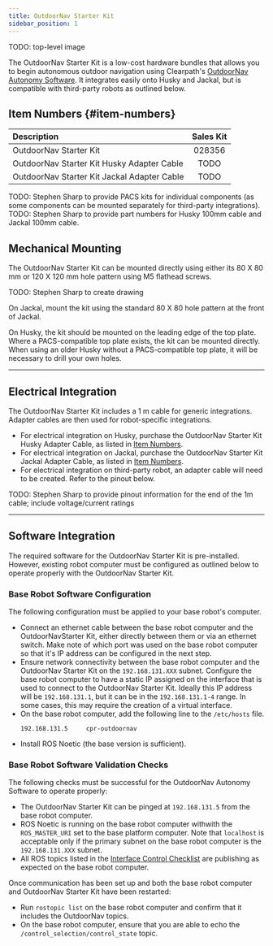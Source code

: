 ---
title: OutdoorNav Starter Kit
sidebar_position: 1
---

TODO: top-level image

The OutdoorNav Starter Kit is a low-cost hardware bundles that allows you to begin autonomous outdoor navigation using
Clearpath's [OutdoorNav Autonomy Software](/docs/software/navigation_packages#outdoornav-autonomy-software). It integrates
easily onto Husky and Jackal, but is compatible with third-party robots as outlined below.

## Item Numbers  {#item-numbers}

| Description            | Sales Kit |
| :--------------------- | :-------: |
| OutdoorNav Starter Kit | 028356    |
| OutdoorNav Starter Kit Husky Adapter Cable | TODO  |
| OutdoorNav Starter Kit Jackal Adapter Cable | TODO  |

TODO: Stephen Sharp to provide PACS kits for individual components (as some components can be mounted separately for third-party integrations).
TODO: Stephen Sharp to provide part numbers for Husky 100mm cable and Jackal 100mm cable.

## Mechanical Mounting

The OutdoorNav Starter Kit can be mounted directly using either its 80 X 80 mm or 120 X 120 mm hole pattern using M5 flathead screws.

TODO: Stephen Sharp to create drawing

On Jackal, mount the kit using the standard 80 X 80 hole pattern at the front of Jackal.

On Husky, the kit should be mounted on the leading edge of the top plate. Where a PACS-compatible top plate exists, the kit can be mounted directly.
When using an older Husky without a PACS-compatible top plate, it will be necessary to drill your own holes.

---

## Electrical Integration

The OutdoorNav Starter Kit includes a 1 m cable for generic integrations. Adapter cables are then used for robot-specific integrations.

- For electrical integration on Husky, purchase the OutdoorNav Starter Kit Husky Adapter Cable, as listed in [Item Numbers](#item-numbers).
- For electrical integration on Jackal, purchase the OutdoorNav Starter Kit Jackal Adapter Cable, as listed in [Item Numbers](#item-numbers).
- For electrical integration on third-party robot, an adapter cable will need to be created. Refer to the pinout below.

TODO: Stephen Sharp to provide pinout information for the end of the 1m cable; include voltage/current ratings

---

## Software Integration

The required software for the OutdoorNav Starter Kit is pre-installed. However, existing robot computer must be configured as outlined below
to operate properly with the OutdoorNav Starter Kit.

### Base Robot Software Configuration

The following configuration must be applied to your base robot's computer.

- Connect an ethernet cable between the base robot computer and the OutdoorNavStarter Kit, either directly between them or via an ethernet switch.
  Make note of which port was used on the base robot computer so that it's IP address can be configured in the next step.
- Ensure network connectivity between the base robot computer and the OutdoorNav Starter Kit on the `192.168.131.XXX` subnet.
  Configure the base robot computer to have a static IP assigned on the interface that is used to connect to the OutdoorNav Starter Kit.
  Ideally this IP address will be `192.168.131.1`, but it can be in the `192.168.131.1-4` range. In some cases, this may require the
  creation of a virtual interface.
- On the base robot computer, add the following line to the `/etc/hosts` file.
    ```
    192.168.131.5     cpr-outdoornav
    ```
- Install ROS Noetic (the base version is sufficient).

### Base Robot Software Validation Checks

The following checks must be successful for the OutdoorNav Autonomy Software to operate properly:

- The OutdoorNav Starter Kit can be pinged at `192.168.131.5` from the base robot computer.
- ROS Noetic is running on the base robot computer withwith the `ROS_MASTER_URI` set to the base platform computer.
  Note that `localhost` is acceptable only if the primary subnet on the base robot computer is the `192.168.131.XXX` subnet.
- All ROS topics listed in the [Interface Control Checklist](/docs_outdoornav_user_manual/integration_requirements/interface_control_requirements)
  are publishing as expected on the base robot computer.

Once communication has been set up and both the base robot computer and OutdoorNav Starter Kit have been restarted:

- Run `rostopic list` on the base robot computer and confirm that it includes the OutdoorNav topics.
- On the base robot computer, ensure that you are able to echo the `/control_selection/control_state` topic.